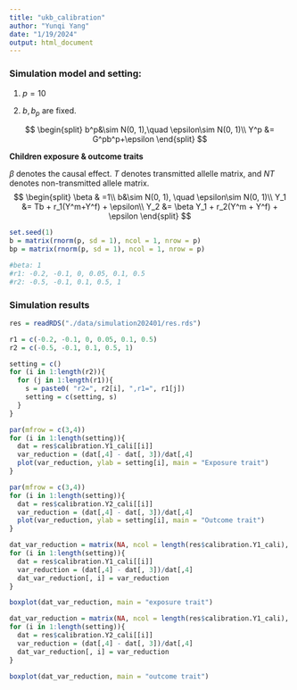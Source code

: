 ```yaml
---
title: "ukb_calibration"
author: "Yunqi Yang"
date: "1/19/2024"
output: html_document
---
```


### Simulation model and setting:

1. $p = 10$

2. $b, b_p$ are fixed. 

$$
\begin{split}
b^p&\sim N(0, 1),\quad \epsilon\sim N(0, 1)\\
Y^p &= G^pb^p+\epsilon
\end{split}
$$

**Children exposure & outcome traits**

$\beta$ denotes the causal effect. $T$ denotes transmitted allelle matrix, and $NT$ denotes non-transmitted allele matrix. 
$$
\begin{split}
\beta & =1\\
b&\sim N(0, 1), \quad \epsilon\sim N(0, 1)\\
Y_1 &= Tb + r_1(Y^m+Y^f) + \epsilon\\
Y_2 &= \beta Y_1 + r_2(Y^m + Y^f) + \epsilon
\end{split}
$$

```r
set.seed(1)
b = matrix(rnorm(p, sd = 1), ncol = 1, nrow = p)
bp = matrix(rnorm(p, sd = 1), ncol = 1, nrow = p)

#beta: 1
#r1: -0.2, -0.1, 0, 0.05, 0.1, 0.5
#r2: -0.5, -0.1, 0.1, 0.5, 1
```

### Simulation results
```r
res = readRDS("./data/simulation202401/res.rds")

r1 = c(-0.2, -0.1, 0, 0.05, 0.1, 0.5)
r2 = c(-0.5, -0.1, 0.1, 0.5, 1)

setting = c()
for (i in 1:length(r2)){
  for (j in 1:length(r1)){
    s = paste0( "r2=", r2[i], ",r1=", r1[j])
    setting = c(setting, s)
  }
}
```

```r
par(mfrow = c(3,4))
for (i in 1:length(setting)){
  dat = res$calibration.Y1_cali[[i]]
  var_reduction = (dat[,4] - dat[, 3])/dat[,4]
  plot(var_reduction, ylab = setting[i], main = "Exposure trait")
}
```
```r
par(mfrow = c(3,4))
for (i in 1:length(setting)){
  dat = res$calibration.Y2_cali[[i]]
  var_reduction = (dat[,4] - dat[, 3])/dat[,4]
  plot(var_reduction, ylab = setting[i], main = "Outcome trait")
}
```

```r
dat_var_reduction = matrix(NA, ncol = length(res$calibration.Y1_cali), nrow = 10)
for (i in 1:length(setting)){
  dat = res$calibration.Y1_cali[[i]]
  var_reduction = (dat[,4] - dat[, 3])/dat[,4]
  dat_var_reduction[, i] = var_reduction
}

boxplot(dat_var_reduction, main = "exposure trait")
```

```r
dat_var_reduction = matrix(NA, ncol = length(res$calibration.Y1_cali), nrow = 10)
for (i in 1:length(setting)){
  dat = res$calibration.Y2_cali[[i]]
  var_reduction = (dat[,4] - dat[, 3])/dat[,4]
  dat_var_reduction[, i] = var_reduction
}

boxplot(dat_var_reduction, main = "outcome trait")
```

